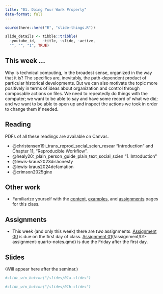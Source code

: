 ```yaml
---
title: "01. Doing Your Work Properly"
date-format: full
---
```


```r
source(here::here("R", "slide-things.R"))

slide_details <- tibble::tribble(
  ~youtube_id,   ~title, ~slide, ~active,
  "", "", "1", TRUE)

```

## This week ...

Why is technical computing, in the broadest sense, organized in the way that it is? The specifics are, inevitably, the path-dependent product of particular historical developments. But we can also motivate the topic more positively in terms of ideas about organization and control through composable actions on files. We need to repeatedly do things with the computer; we want to be able to say and have some record of what we did; and we want to be able to open up and inspect the actions we took in order to change them if needed.

## Reading

PDFs of all these readings are available on Canvas.

- @christensen19:_trans_reprod_social_scien_resear "Introduction" and Chapter 11, "Reproducible Workflow".
- @healy20:_plain_person_guide_plain_text_social_scien "1. Introduction"
- @lewis-kraus2023dishonesty
- @lewis-kraus2024defamation
- @crimson2025gino

## Other work

-   Familiarize yourself with the [content](/content/index.qmd), [examples](/example/index.qmd), and [assignments](/assignment/index.qmd) pages for this class.


## Assignments

- This week (and only this week) there are _two_ assignments. [Assignment 00](/assignment/00-assignment-install-r-github.qmd) is due on the first day of class. [Assignment 01]()(/assignment/01-assignment-quarto-notes.qmd) is due the Friday after the first day.

## Slides

(Will appear here after the seminar.)


```{=html}
<script type="application/javascript">

function resizeIFrameToFitContent( iFrame ) {

   iFrame.width  = document.getElementById("quarto-document-content").clientWidth;
   iFrame.height  = (document.getElementById("quarto-document-content").clientWidth * 0.5625)
}

window.addEventListener('DOMContentLoaded', function(e) {

    var iFrame = document.getElementById( 'quartoframe' );
    resizeIFrameToFitContent( iFrame );
    } );

</script>
<!--iframe class="slide-deck" id="quartoframe" src="../slides/01-slides-bigpicture.html"></iframe-->


```
```r
#slide_win_button("/slides/01a-slides")
```


```{=html}
<!--iframe class="slide-deck" id="quartoframe" src="../slides/01b-slides.html"></iframe-->
```

```r
#slide_win_button("/slides/01b-slides")
```
